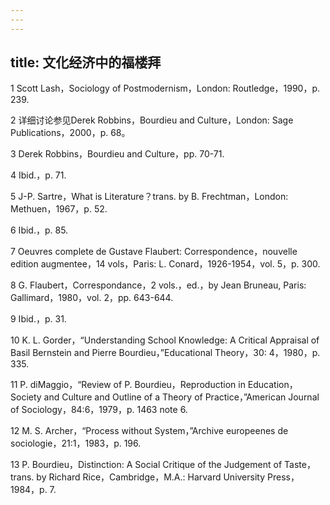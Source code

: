 ```yaml
---
---
---
```

title: 文化经济中的福楼拜
---




1 Scott Lash，Sociology of Postmodernism，London: Routledge，1990，p. 239.

2 详细讨论参见Derek Robbins，Bourdieu and Culture，London: Sage Publications，2000，p. 68。

3 Derek Robbins，Bourdieu and Culture，pp. 70-71.

4 Ibid.，p. 71.

5 J-P. Sartre，What is Literature？trans. by B. Frechtman，London: Methuen，1967，p. 52.

6 Ibid.，p. 85.

7 Oeuvres complete de Gustave Flaubert: Correspondence，nouvelle edition augmentee，14 vols，Paris: L. Conard，1926-1954，vol. 5，p. 300.

8 G. Flaubert，Correspondance，2 vols.，ed.，by Jean Bruneau, Paris: Gallimard，1980，vol. 2，pp. 643-644.

9 Ibid.，p. 31.

10 K. L. Gorder，“Understanding School Knowledge: A Critical Appraisal of Basil Bernstein and Pierre Bourdieu，”Educational Theory，30: 4，1980，p. 335.

11 P. diMaggio，“Review of P. Bourdieu，Reproduction in Education，Society and Culture and Outline of a Theory of Practice，”American Journal of Sociology，84:6，1979，p. 1463 note 6.

12 M. S. Archer，“Process without System，”Archive europeenes de sociologie，21:1，1983，p. 196.

13 P. Bourdieu，Distinction: A Social Critique of the Judgement of Taste，trans. by Richard Rice，Cambridge，M.A.: Harvard University Press，1984，p. 7.